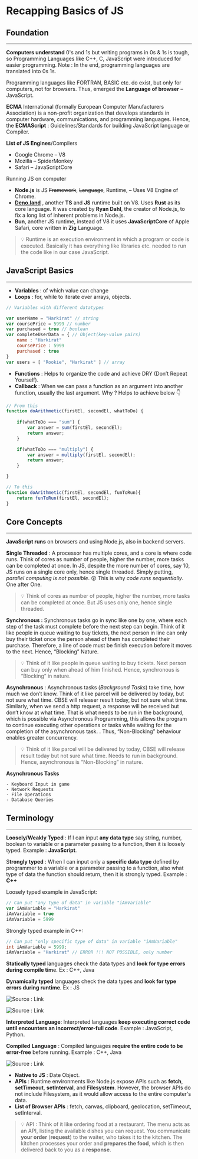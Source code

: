 
# Recapping Basics of JS


## Foundation


---


**Computers understand** 0's and 1s but writing programs in 0s & 1s is tough, so Programming Languages like C++, C, JavaScript were introduced for easier programming. 
Note : In the end, programming languages are translated into 0s 1s.


Programming languages like FORTRAN, BASIC etc. do exist, but only for computers, not for browsers. Thus, emerged the **Language of browser** – JavaScript.


**ECMA** International (formally European Computer Manufacturers Association) is a non-profit organization that develops standards in computer hardware, communications, and programming languages. Hence, the **ECMAScript** : Guidelines/Standards for building JavaScript language or Compiler.


**List of JS Engines**/Compilers

- Google Chrome – V8
- Mozilla – SpiderMonkey
- Safari – JavaScriptCore

Running JS on computer

- **Node.js** is JS ~~Framework~~, ~~Language~~, Runtime, – Uses V8 Engine of Chrome.
- [**Deno.land**](http://deno.land/) , another **TS** and **JS** runtime built on V8. Uses **Rust** as its core language. It was created by **Ryan Dahl**, the creator of Node.js, to fix a long list of inherent problems in Node.js.
- **Bun**, another JS runtime, instead of V8 it uses **JavaScriptCore** of Apple Safari, core written in **Zig** Language.

> 💡 Runtime is an execution environment in which a program or code is executed. Basically it has everything like libraries etc. needed to run the code like in our case JavaScript. 


## JavaScript Basics


---

- **Variables** : of which value can change
- **Loops** : for, while to iterate over arrays, objects.

```javascript
// Variables with different datatypes

var userName = "Harkirat" // string
var coursePrice = 5999 // number
var purchased = true // boolean
var completeUserData = { // Object(key-value pairs)
	name : "Harkirat"
	coursePrice : 5999
	purchased : true
}	
var users = [ "Rookie", "Harkirat" ] // array
```

- **Functions** : Helps to organize the code and achieve DRY (Don’t Repeat Yourself).
- **Callback** : When we can pass a function as an argument into another function, usually the last argument. Why ? Helps to achieve below 👇

```javascript
// From this
function doArithmetic(firstEl, secondEl, whatToDo) {
	
	if(whatToDo === "sum") {
		var answer = sum(firstEl, secondEl);
		return answer;
	}

	if(whatToDo === "multiply") {
		var answer = multiply(firstEl, secondEl);
		return answer;
	}

}

// To this
function doArithmetic(firstEl, secondEl, funToRun){
	return funToRun(firstEl, secondEl);
}
```


## Core Concepts


---


**JavaScript runs** on browsers and using Node.js, also in backend servers.


**Single Threaded** : A processor has multiple cores, and a core is where code runs. Think of cores as number of people, higher the number, more tasks can be completed at once. In JS, despite the more number of cores, say 10, JS runs on a single core only, hence single threaded. Simply putting, _parallel computing is not possible_. 😲 This is why _code runs sequentially_. One after One.


> 💡 Think of cores as number of people, higher the number, more tasks can be completed at once. But JS uses only one, hence single threaded.


**Synchronous :** Synchronous tasks go in sync like one by one, where each step of the task must complete before the next step can begin. Think of it like people in queue waiting to buy tickets, the next person in line can only buy their ticket once the person ahead of them has completed their purchase. Therefore, a line of code must be finish execution before it moves to the next. Hence, “Blocking” Nature.


 


> 💡 Think of it like people in queue waiting to buy tickets. Next person can buy only when ahead of him finished. Hence, synchronous is “Blocking” in nature.


**Asynchronous** :  Asynchronous tasks (_Background Tasks_) take time, how much we don’t know. Think of it like parcel will be delivered by today, but not sure what time. CBSE will releaser result today, but not sure what time. Similarly, when we send a http request, a response will be received but don’t know at what time. That is what needs to be run in the background, which is possible via Asynchronous Programming, this allows the program to continue executing other operations or tasks while waiting for the completion of the asynchronous task. . Thus, “Non-Blocking” behaviour enables greater concurrency.


> 💡 Think of it like parcel will be delivered by today, CBSE will release result today but not sure what time. Needs to run in background.  Hence, asynchronous is “Non-Blocking” in nature.


**Asynchronous Tasks**

	- Keyboard Input in game
	- Network Requests
	- File Operations
	- Database Queries

## Terminology


---


**Loosely/Weakly Typed** : If I can input **any data type** say string, number, boolean to variable or a parameter passing to a function, then it is loosely typed. Example : **JavaScript**.


S**trongly typed** : When I can input only a **specific data type** defined by programmer to a variable or a parameter passing to a function, also what type of data the function should return, then it is strongly typed. Example : **C++**


Loosely typed example in JavaScript:


```javascript
// Can put "any type of data" in variable "iAmVariable"
var iAmVariable = "Harkirat"
iAmVariable = true
iAmVariable = 5999
```


Strongly typed example in C++:


```c++
// Can put "only specific type of data" in variable "iAmVariable"
int iAmVariable = 5999;
iAmVariable = "Harkirat" // ERROR !!! NOT POSSIBLE, only number
```


**Statically typed** languages check the data types and **look for type errors during compile tim**e. Ex : C++, Java


**Dynamically typed** languages check the data types and **look for type errors during runtime**. Ex : JS


![Source : Link](https://prod-files-secure.s3.us-west-2.amazonaws.com/dd624914-6876-4b58-9694-424f7aa5e22a/65b7434a-8fa4-4155-b189-0950fc94c306/static_vs_dynamic_2.png?X-Amz-Algorithm=AWS4-HMAC-SHA256&X-Amz-Content-Sha256=UNSIGNED-PAYLOAD&X-Amz-Credential=AKIAT73L2G45HZZMZUHI%2F20240206%2Fus-west-2%2Fs3%2Faws4_request&X-Amz-Date=20240206T002320Z&X-Amz-Expires=3600&X-Amz-Signature=af95e2a461a02851f498189a5f76bc35682d125fe8539e3c173e71261d0d239b&X-Amz-SignedHeaders=host&x-id=GetObject)


![Source : Link](https://prod-files-secure.s3.us-west-2.amazonaws.com/dd624914-6876-4b58-9694-424f7aa5e22a/94c5c11b-e107-4376-9074-dcb6b8c83af2/static_vs_dynamic_typing.jpeg?X-Amz-Algorithm=AWS4-HMAC-SHA256&X-Amz-Content-Sha256=UNSIGNED-PAYLOAD&X-Amz-Credential=AKIAT73L2G45HZZMZUHI%2F20240206%2Fus-west-2%2Fs3%2Faws4_request&X-Amz-Date=20240206T002320Z&X-Amz-Expires=3600&X-Amz-Signature=fe7e3b5db23a79434f48939e6ce8d94843405da123350e488b62eec44ff40f36&X-Amz-SignedHeaders=host&x-id=GetObject)


**Interpreted Language**: Interpreted languages **keep executing correct code until encounters an incorrect/error-full code**. Example : JavaScript, Python.


**Compiled** **Language** :  Compiled languages **require the entire code to be error-free** before running. Example : C++, Java


![Source : Link](https://prod-files-secure.s3.us-west-2.amazonaws.com/dd624914-6876-4b58-9694-424f7aa5e22a/622f605f-57a5-4ea1-83f4-8dc2e4bbf3a5/compile_vs_interpreted.png?X-Amz-Algorithm=AWS4-HMAC-SHA256&X-Amz-Content-Sha256=UNSIGNED-PAYLOAD&X-Amz-Credential=AKIAT73L2G45HZZMZUHI%2F20240206%2Fus-west-2%2Fs3%2Faws4_request&X-Amz-Date=20240206T002320Z&X-Amz-Expires=3600&X-Amz-Signature=5a419387cd3863520711d325b1050017d3983cddab33f6e0a32aa30d90ca5b91&X-Amz-SignedHeaders=host&x-id=GetObject)

- **Native to JS** : Date Object.
- **APIs** : Runtime environments like Node.js expose APIs such as **fetch**, **setTimeout**, **setInterval**, and **Filesystem**. However, the browser APIs do not include Filesystem, as it would allow access to the entire computer's data.
- **List of Browser APIs** : fetch, canvas, clipboard, geolocation, setTimeout, setInterval.

> 💡 API : Think of it like ordering food at a restaurant. The menu acts as an API, listing the available dishes you can request. You communicate **your order** (**request**) to the waiter, who takes it to the kitchen. The kitchen processes your order and **prepares the food**, which is then delivered back to you as a **response**.

